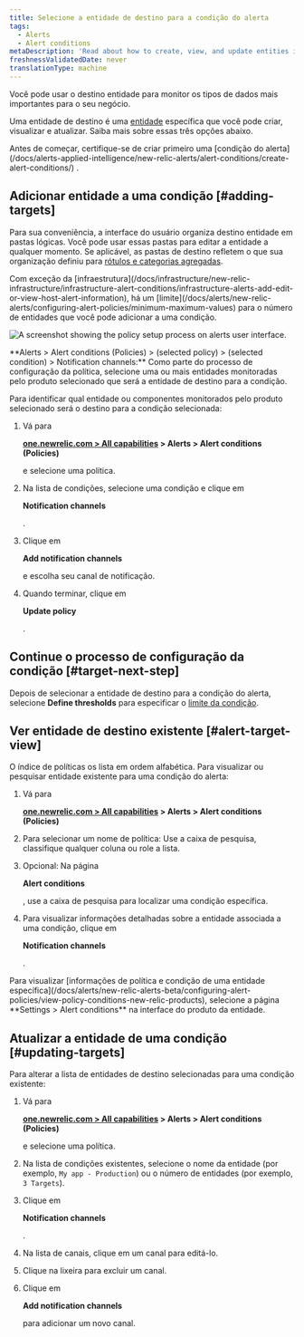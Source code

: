 ```yaml
---
title: Selecione a entidade de destino para a condição do alerta
tags:
  - Alerts
  - Alert conditions
metaDescription: 'Read about how to create, view, and update entities in notification channels for your policy conditions.'
freshnessValidatedDate: never
translationType: machine
---
```



Você pode usar o destino entidade para monitor os tipos de dados mais importantes para o seu negócio.

Uma entidade de destino é uma [entidade](/docs/new-relic-one/use-new-relic-one/core-concepts/what-entity-new-relic/) específica que você pode criar, visualizar e atualizar. Saiba mais sobre essas três opções abaixo.

<Callout variant="tip">
  Antes de começar, certifique-se de criar primeiro uma [condição do alerta](/docs/alerts-applied-intelligence/new-relic-alerts/alert-conditions/create-alert-conditions/) .
</Callout>

## Adicionar entidade a uma condição [#adding-targets]

Para sua conveniência, a interface do usuário organiza destino entidade em pastas lógicas. Você pode usar essas pastas para editar a entidade a qualquer momento. Se aplicável, as pastas de destino refletem o que sua organização definiu para [rótulos e categorias agregadas](/docs/apm/new-relic-apm/maintenance/labels-categories-organizing-your-apps-servers).

<Callout variant="important">
  Com exceção da [infraestrutura](/docs/infrastructure/new-relic-infrastructure/infrastructure-alert-conditions/infrastructure-alerts-add-edit-or-view-host-alert-information), há um [limite](/docs/alerts/new-relic-alerts/configuring-alert-policies/minimum-maximum-values) para o número de entidades que você pode adicionar a uma condição.
</Callout>

<img
  title="A screenshot showing the policy setup process on alerts user interface."
  alt="A screenshot showing the policy setup process on alerts user interface."
  src={accountsPolicyAlertsUi}
/>

<figcaption>
  <DoNotTranslate>**Alerts > Alert conditions (Policies) > (selected policy) > (selected condition) > Notification channels:**</DoNotTranslate> Como parte do processo de configuração da política, selecione uma ou mais entidades monitoradas pelo produto selecionado que será a entidade de destino para a condição.
</figcaption>

Para identificar qual entidade ou componentes monitorados pelo produto selecionado será o destino para a condição selecionada:

1. Vá para

   <DoNotTranslate>**[one.newrelic.com > All capabilities](https://one.newrelic.com/all-capabilities) > Alerts > Alert conditions (Policies)**</DoNotTranslate>

   e selecione uma política.

2. Na lista de condições, selecione uma condição e clique em

   <DoNotTranslate>**Notification channels**</DoNotTranslate>

   .

3. Clique em

   <DoNotTranslate>**Add notification channels**</DoNotTranslate>

   e escolha seu canal de notificação.

4. Quando terminar, clique em

   <DoNotTranslate>**Update policy**</DoNotTranslate>

   .

## Continue o processo de configuração da condição [#target-next-step]

Depois de selecionar a entidade de destino para a condição do alerta, selecione <DoNotTranslate>**Define thresholds**</DoNotTranslate> para especificar o [limite da condição](/docs/alerts/new-relic-alerts-beta/configuring-alert-policies/define-thresholds-trigger-alert).

## Ver entidade de destino existente [#alert-target-view]

O índice de políticas os lista em ordem alfabética. Para visualizar ou pesquisar entidade existente para uma condição do alerta:

1. Vá para

   <DoNotTranslate>**[one.newrelic.com > All capabilities](https://one.newrelic.com/all-capabilities) > Alerts > Alert conditions (Policies)**</DoNotTranslate>

2. Para selecionar um nome de política: Use a caixa de pesquisa, classifique qualquer coluna ou role a lista.

3. Opcional: Na página

   <DoNotTranslate>**Alert conditions**</DoNotTranslate>

   , use a caixa de pesquisa para localizar uma condição específica.

4. Para visualizar informações detalhadas sobre a entidade associada a uma condição, clique em

   <DoNotTranslate>**Notification channels**</DoNotTranslate>

   .

<Callout variant="tip">
  Para visualizar [informações de política e condição de uma entidade específica](/docs/alerts/new-relic-alerts-beta/configuring-alert-policies/view-policy-conditions-new-relic-products), selecione a página <DoNotTranslate>**Settings > Alert conditions**</DoNotTranslate> na interface do produto da entidade.
</Callout>

## Atualizar a entidade de uma condição [#updating-targets]

Para alterar a lista de entidades de destino selecionadas para uma condição existente:

1. Vá para

   <DoNotTranslate>**[one.newrelic.com > All capabilities](https://one.newrelic.com/all-capabilities) > Alerts > Alert conditions (Policies)**</DoNotTranslate>

   e selecione uma política.

2. Na lista de condições existentes, selecione o nome da entidade (por exemplo, `My app - Production`) ou o número de entidades (por exemplo, `3 Targets`).

3. Clique em

   <DoNotTranslate>**Notification channels**</DoNotTranslate>

   .

4. Na lista de canais, clique em um canal para editá-lo.

5. Clique na lixeira para excluir um canal.

6. Clique em

   <DoNotTranslate>**Add notification channels**</DoNotTranslate>

   para adicionar um novo canal.